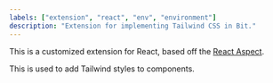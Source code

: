 ```yaml
---
labels: ["extension", "react", "env", "environment"]
description: "Extension for implementing Tailwind CSS in Bit."
---
```


This is a customized extension for React, based off the [React Aspect](https://bit.dev/teambit/react/react).

This is used to add Tailwind styles to components.

